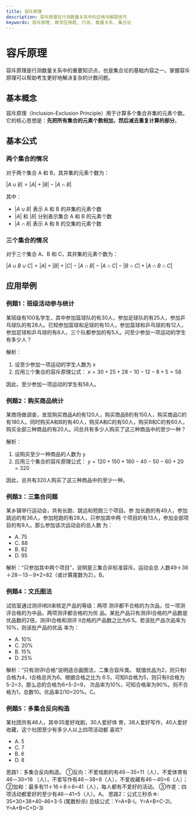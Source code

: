 ```yaml
---
title: 容斥原理
description: 容斥原理在行测数量关系中的应用与解题技巧
keywords: 容斥原理, 数学应用题, 行测, 数量关系, 集合论
---
```






# 容斥原理

容斥原理是行测数量关系中的重要知识点，也是集合论的基础内容之一。掌握容斥原理可以帮助考生更好地解决复杂的计数问题。

## 基本概念

容斥原理（Inclusion-Exclusion Principle）用于计算多个集合并集的元素个数。它的核心思想是：**先把所有集合的元素个数相加，然后减去重复计算的部分**。

## 基本公式

### 两个集合的情况

对于两个集合 A 和 B，其并集的元素个数为：

$|A \cup B| = |A| + |B| - |A \cap B|$

其中：
- $|A \cup B|$ 表示 A 和 B 的并集的元素个数
- $|A|$ 和 $|B|$ 分别表示集合 A 和 B 的元素个数
- $|A \cap B|$ 表示 A 和 B 的交集的元素个数

### 三个集合的情况

对于三个集合 A、B 和 C，其并集的元素个数为：

$|A \cup B \cup C| = |A| + |B| + |C| - |A \cap B| - |A \cap C| - |B \cap C| + |A \cap B \cap C|$

## 应用举例

### 例题1：班级活动参与统计

某班级有100名学生，其中参加篮球队的有30人，参加足球队的有25人，参加乒乓球队的有28人。已知参加篮球和足球的有10人，参加篮球和乒乓球的有12人，参加足球和乒乓球的有8人，三个队都参加的有5人。问至少参加一项运动的学生有多少人？

解析：
1. 设至少参加一项运动的学生人数为 x
2. 应用三个集合的容斥原理公式：
   $x = 30 + 25 + 28 - 10 - 12 - 8 + 5 = 58$

因此，至少参加一项运动的学生有58人。

### 例题2：购买商品统计

某商场做调查，发现购买商品A的有120人，购买商品B的有150人，购买商品C的有180人。同时购买A和B的有40人，购买A和C的有50人，购买B和C的有60人，购买全部三种商品的有20人。问总共有多少人购买了这三种商品中的至少一种？

解析：
1. 设购买至少一种商品的人数为 y
2. 应用三个集合的容斥原理公式：
   $y = 120 + 150 + 180 - 40 - 50 - 60 + 20 = 320$

因此，总共有320人购买了这三种商品中的至少一种。


### 例题3：三集合问题
某乡镇举行运动会，共有长跑、跳远和短跑三个项目。参
加长跑的有49人，参加跳远的有36人，参加短跑的有28人，只参加其中两
个项目的有13人，参加全部项目的有9人。那么参加该次运动会的总人数
为： 

- A. 75              
- C. 88              
- B. 82 
- D. 95 

<BlurredAnswer>
解析：“只参加其中两个项目”，说明是三集合非标准容斥。运动会总
人数49＋36＋28－13－9×2=82（或计算尾数为2）。B。 
</BlurredAnswer>

### 例题4：文氏图法
试验室通过测评Ⅰ和Ⅱ来核定产品的等级：两项
测评都不合格的为次品，仅一项测评合格的为中品，两项测评都合格的为优
品。某批产品只有测评Ⅰ合格的产品数是优品数的2倍，测评Ⅰ合格和测评
Ⅱ合格的产品数之比为6∶5。若该批产品次品率为10%，则该批产品的优品
率为： 

- A. 10%              
- C. 20%              
- B. 15% 
- D. 25% 

<BlurredAnswer>
解析：“只有测评Ⅰ合格”说明适合画图法，二集合容斥类。 
赋值优品为2，则只有Ⅰ合格为4，Ⅰ合格总共为6。根据合格之比为
6∶5，可知Ⅱ合格为5，则只有Ⅱ合格为5-2=3，那么总的合格为6+5-2=9，
次品率为10%，可知合格率为90%。则不合格为1，总数10。优品率2/10=20%。C。
</BlurredAnswer>

### 例题5：多集合反向构造
某社团共有46人，其中35爱好戏剧，30人爱好体
育，38人爱好写作，40人爱好收藏，这个社团至少有多少人以上四项活动都
喜欢?

- A. 5           
- C. 7           
- B. 6   
- D. 8

<BlurredAnswer>
思路1：多集合反向构造。 
①反向：不爱戏剧的有46－35=11（人），不爱体育有46－30=16
（人），不爱写作有46－38=8（人），不爱收藏有46－40=6（人）； 
②加和：最多有11＋16＋8＋6=41（人），每人都有不爱好的活动。 
③作差：四项活动都爱好的至少有46－41=5（人）。A。 
思路2：公式三秒杀☆: 35+30+38+40-46×3-5 (尾数秒杀) 
总结公式：Y=A+B-I。Y=A+B+C-2I。Y=A+B+C+D-3I
</BlurredAnswer>